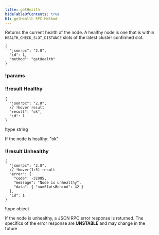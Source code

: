 ```yaml
---
title: getHealth
hideTableOfContents: true
h1: getHealth RPC Method
---
```


Returns the current health of the node. A healthy node is one that is within
`HEALTH_CHECK_SLOT_DISTANCE` slots of the latest cluster confirmed slot.

<APIMethod>

```jsonc !!request
{
  "jsonrpc": "2.0",
  "id": 1,
  "method": "getHealth"
}
```

### !params

### !!result Healthy

```jsonc !response
{
  "jsonrpc": "2.0",
  // !hover result
  "result": "ok",
  "id": 1
}
```

!type string

If the node is healthy: "ok"

### !!result Unhealthy

```jsonc !response
{
  "jsonrpc": "2.0",
  // !hover(1:5) result
  "error": {
    "code": -32005,
    "message": "Node is unhealthy",
    "data": { "numSlotsBehind": 42 }
  },
  "id": 1
}
```

!type object

If the node is unhealthy, a JSON RPC error response is returned. The specifics
of the error response are **UNSTABLE** and may change in the future

</APIMethod>
